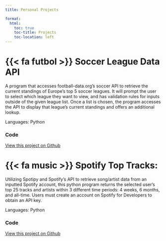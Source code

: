 ```yaml
---
title: Personal Projects

format:
  html:
    toc: true
    toc-title: Projects
    toc-location: left
---
```


#  {{< fa futbol >}} Soccer League Data API

A program that accesses football-data.org's soccer API to retrieve the current standings of Europe's top 5 soccer leagues. It will prompt the user to select which league they want to view, and has validation rules for inputs outside of the given league list. Once a list is chosen, the program accesses the API to display that league's current standings and offers an additional lookup.

Languages: Python

### Code
[View this project on Github](https://github.com/dcorcoran7/SoccerLeagueStandingsAPI)


# {{< fa music >}} Spotify Top Tracks:

Utilizing Spotipy and Spotify's API to retrieve song/artist data from an inputted Spotify account, this python program returns the selected user's top 25 tracks and artists within 3 different time periods: 4 weeks, 6 months, and all-time. Users must create an account on Spotify for Developers to obtain an API key.

Languages: Python

### Code
[View this project on Github](https://github.com/dcorcoran7/SpotifyTopTracks)
